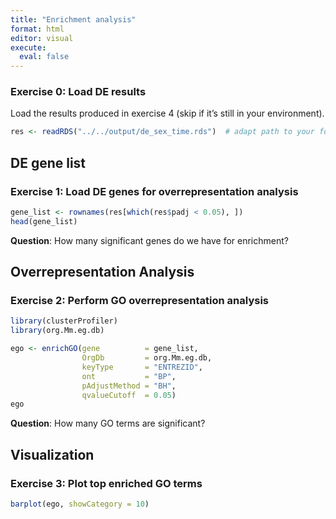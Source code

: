 ```yaml
---
title: "Enrichment analysis"
format: html
editor: visual
execute:
  eval: false
---
```


### Exercise 0: Load DE results
Load the results produced in exercise 4 (skip if it's still in your environment).

```r
res <- readRDS("../../output/de_sex_time.rds")  # adapt path to your folder structure!

```

## DE gene list

### Exercise 1: Load DE genes for overrepresentation analysis

```r
gene_list <- rownames(res[which(res$padj < 0.05), ])
head(gene_list)
```
__Question__: How many significant genes do we have for enrichment? 

## Overrepresentation Analysis

### Exercise 2: Perform GO overrepresentation analysis

```r
library(clusterProfiler)
library(org.Mm.eg.db)

ego <- enrichGO(gene          = gene_list,
                OrgDb         = org.Mm.eg.db,
                keyType       = "ENTREZID",
                ont           = "BP",
                pAdjustMethod = "BH",
                qvalueCutoff  = 0.05)
ego

```
__Question__: How many GO terms are significant?

## Visualization

### Exercise 3: Plot top enriched GO terms

```r
barplot(ego, showCategory = 10)
```